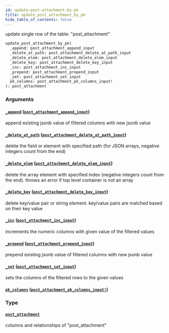 ```yaml
---
id: update-post-attachment-by-pk
title: update_post_attachment_by_pk
hide_table_of_contents: false
---
```


update single row of the table: "post_attachment"

```graphql
update_post_attachment_by_pk(
  _append: post_attachment_append_input
  _delete_at_path: post_attachment_delete_at_path_input
  _delete_elem: post_attachment_delete_elem_input
  _delete_key: post_attachment_delete_key_input
  _inc: post_attachment_inc_input
  _prepend: post_attachment_prepend_input
  _set: post_attachment_set_input
  pk_columns: post_attachment_pk_columns_input!
): post_attachment
```

### Arguments

#### [`_append`](#) ([`post_attachment_append_input`](../inputs/post-attachment-append-input))

append existing jsonb value of filtered columns with new jsonb value

#### [`_delete_at_path`](#) ([`post_attachment_delete_at_path_input`](../inputs/post-attachment-delete-at-path-input))

delete the field or element with specified path (for JSON arrays, negative integers count from the end)

#### [`_delete_elem`](#) ([`post_attachment_delete_elem_input`](../inputs/post-attachment-delete-elem-input))

delete the array element with specified index (negative integers count from the end). throws an error if top level container is not an array

#### [`_delete_key`](#) ([`post_attachment_delete_key_input`](../inputs/post-attachment-delete-key-input))

delete key/value pair or string element. key/value pairs are matched based on their key value

#### [`_inc`](#) ([`post_attachment_inc_input`](../inputs/post-attachment-inc-input))

increments the numeric columns with given value of the filtered values

#### [`_prepend`](#) ([`post_attachment_prepend_input`](../inputs/post-attachment-prepend-input))

prepend existing jsonb value of filtered columns with new jsonb value

#### [`_set`](#) ([`post_attachment_set_input`](../inputs/post-attachment-set-input))

sets the columns of the filtered rows to the given values

#### [`pk_columns`](#) ([`post_attachment_pk_columns_input!`](../inputs/post-attachment-pk-columns-input))

### Type

#### [`post_attachment`](../objects/post-attachment)

columns and relationships of "post_attachment"
